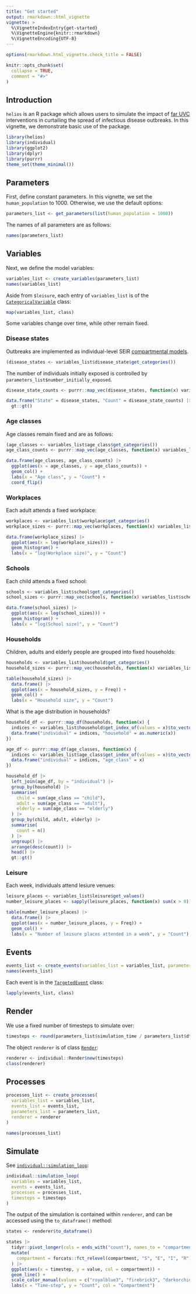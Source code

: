```yaml
---
title: "Get started"
output: rmarkdown::html_vignette
vignette: >
  %\VignetteIndexEntry{get-started}
  %\VignetteEngine{knitr::rmarkdown}
  %\VignetteEncoding{UTF-8}
---
```


```r
options(rmarkdown.html_vignette.check_title = FALSE)

knitr::opts_chunk$set(
  collapse = TRUE,
  comment = "#>"
)
```

## Introduction {#intro}

`helios` is an R package which allows users to simulate the impact of [far UVC](https://www.nature.com/articles/s41598-018-21058-w) interventions in curtailing the spread of infectious disease outbreaks.
In this vignette, we demonstrate basic use of the package.

```r
library(helios)
library(individual)
library(ggplot2)
library(dplyr)
library(purrr)
theme_set(theme_minimal())
```

## Parameters {#param}

First, define constant parameters.
In this vignette, we set the `human_population` to 1000.
Otherwise, we use the default options:

```r
parameters_list <- get_parameters(list(human_population = 1000))
```

The names of all parameters are as follows:

```r
names(parameters_list)
```

## Variables {#var}

Next, we define the model variables:

```r
variables_list <- create_variables(parameters_list)
names(variables_list)
```

Aside from `$leisure`, each entry of `variables_list` is of the [`CategoricalVariable`](https://mrc-ide.github.io/individual/reference/CategoricalVariable.html) class:

```r
map(variables_list, class)
```

Some variables change over time, while other remain fixed.

### Disease states

Outbreaks are implemented as individual-level SEIR [compartmental models](https://en.wikipedia.org/wiki/Compartmental_models_in_epidemiology).

```r
(disease_states <- variables_list$disease_state$get_categories())
```

The number of individuals initially exposed is controlled by `parameters_list$number_initially_exposed`.

```r
disease_state_counts <- purrr::map_vec(disease_states, function(x) variables_list$disease_state$get_size_of(values = x))

data.frame("State" = disease_states, "Count" = disease_state_counts) |>
  gt::gt()
```

### Age classes

Age classes remain fixed and are as follows:

```r
(age_classes <- variables_list$age_class$get_categories())
age_class_counts <- purrr::map_vec(age_classes, function(x) variables_list$age_class$get_size_of(values = x))

data.frame(age_classes, age_class_counts) |>
  ggplot(aes(x = age_classes, y = age_class_counts)) +
  geom_col() +
  labs(x = "Age class", y = "Count") +
  coord_flip()
```

### Workplaces

Each adult attends a fixed workplace:

```r
workplaces <- variables_list$workplace$get_categories()
workplace_sizes <- purrr::map_vec(workplaces, function(x) variables_list$workplace$get_size_of(values = x))

data.frame(workplace_sizes) |>
  ggplot(aes(x = log(workplace_sizes))) +
  geom_histogram() +
  labs(x = "log(Workplace size)", y = "Count")
```

### Schools

Each child attends a fixed school:

```r
schools <- variables_list$school$get_categories()
school_sizes <- purrr::map_vec(schools, function(x) variables_list$school$get_size_of(values = x))

data.frame(school_sizes) |>
  ggplot(aes(x = log(school_sizes))) +
  geom_histogram() +
  labs(x = "log(School size)", y = "Count")
```

### Households

Children, adults and elderly people are grouped into fixed households:

```r
households <- variables_list$household$get_categories()
household_sizes <- purrr::map_vec(households, function(x) variables_list$household$get_size_of(values = x))

table(household_sizes) |>
  data.frame() |>
  ggplot(aes(x = household_sizes, y = Freq)) +
  geom_col() +
  labs(x = "Household size", y = "Count")
```

What is the age distribution in households?

```r
household_df <- purrr::map_df(households, function(x) {
  indices <- variables_list$household$get_index_of(values = x)$to_vector()
  data.frame("individual" = indices, "household" = as.numeric(x))
})

age_df <- purrr::map_df(age_classes, function(x) {
  indices <- variables_list$age_class$get_index_of(values = x)$to_vector()
  data.frame("individual" = indices, "age_class" = x)
})

household_df |>
  left_join(age_df, by = "individual") |>
  group_by(household) |>
  summarise(
    child = sum(age_class == "child"),
    adult = sum(age_class == "adult"),
    elderly = sum(age_class == "elderly")
  ) |>
  group_by(child, adult, elderly) |>
  summarise(
    count = n()
  ) |>
  ungroup() |>
  arrange(desc(count)) |>
  head() |>
  gt::gt()
```


### Leisure

Each week, individuals attend lesiure venues:

```r
leisure_places <- variables_list$leisure$get_values()
number_leisure_places <- sapply(leisure_places, function(x) sum(x > 0))

table(number_leisure_places) |>
  data.frame() |>
  ggplot(aes(x = number_leisure_places, y = Freq)) +
  geom_col() +
  labs(x = "Number of leisure places attended in a week", y = "Count")
```

## Events

```r
events_list <- create_events(variables_list = variables_list, parameters_list = parameters_list)
names(events_list)
```

Each event is in the [`TargetedEvent`](https://mrc-ide.github.io/individual/reference/TargetedEvent.html) class:

```r
lapply(events_list, class)
```

## Render

We use a fixed number of timesteps to simulate over:

```r
timesteps <- round(parameters_list$simulation_time / parameters_list$dt)
```

The object `renderer` is of class [`Render`](https://mrc-ide.github.io/individual/reference/Render.html):

```r
renderer <- individual::Render$new(timesteps)
class(renderer)
```

## Processes

```r
processes_list <- create_processes(
  variables_list = variables_list,
  events_list = events_list,
  parameters_list = parameters_list,
  renderer = renderer
)

names(processes_list)
```

## Simulate

See [`individual::simulation_loop`](https://mrc-ide.github.io/individual/reference/simulation_loop.html):

```r
individual::simulation_loop(
  variables = variables_list,
  events = events_list,
  processes = processes_list,
  timesteps = timesteps
)
```

The output of the simulation is contained within `renderer`, and can be accessed using the `to_dataframe()` method:

```r
states <- renderer$to_dataframe()

states |>
  tidyr::pivot_longer(cols = ends_with("count"), names_to = "compartment", values_to = "value", names_pattern = "(.*)_count") |>
  mutate(
    compartment = forcats::fct_relevel(compartment, "S", "E", "I", "R")
  ) |>
  ggplot(aes(x = timestep, y = value, col = compartment)) +
  geom_line() +
  scale_color_manual(values = c("royalblue3", "firebrick3", "darkorchid3", "orange2")) +
  labs(x = "Time-step", y = "Count", col = "Compartment")
```
